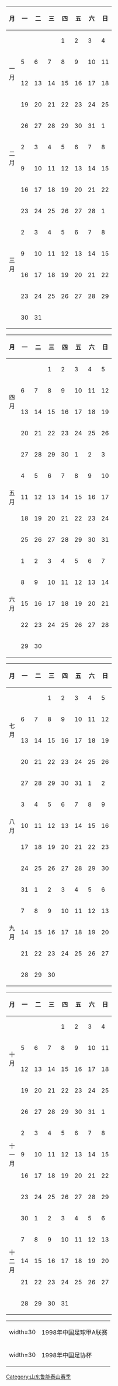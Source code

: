 {{Hidden begin| expanded = yes
| title = 1998赛季完全赛历
| header= |bg1=#ffffdd |bg2= |ta1= |ta2= |extra1= |extra2=
}}
{{col-start}}
{{col-4}}
{| width=100% class="wikitable" style="border: 2px solid black; text-align: center;font-size: 90%"
|-
! 月 !! 一 !! 二 !! 三 !! 四 !! 五 !! 六 !! 日
|-
! rowspan=4|一<br />月
|  ||  ||  || 1|| 2|| 3|| 4
|-
| 5|| 6|| 7|| 8|| 9||10||11
|-
|12||13||14||15||16||17||18
|-
|19||20||21||22||23||24||25
|-
! rowspan=4|二<br />月
|26||27||28||29||30||31|| 1
|-
| 2|| 3|| 4|| 5|| 6|| 7|| 8
|-
| 9||10||11||12||13||14||15
|-
|16||17||18||19||20||21||22
|-
! rowspan=6|三<br />月
|23||24||25||26||27||28|| 1
|-
| 2|| 3|| 4|| 5|| 6|| 7|| 8
|-
| 9||10||11||12||13||14||15
|-
|16||17||18||19||20||21||{{fbc mcc|联}}22
|-
|23||24||25||26||27||28||{{fbc mcc|联}}29
|-
|30||31||  ||  ||  ||  ||
|}
{{col-4}}
{| width=100% class="wikitable" style="border: 2px solid black; text-align: center;font-size: 90%"
|-
! 月 !! 一 !! 二 !! 三 !! 四 !! 五 !! 六 !! 日
|-
! rowspan=4|四<br />月
|  ||  || 1|| 2|| 3|| 4||{{fbc mcc|联}} 5
|-
| 6|| 7|| 8|| 9||10||11||{{fbc mcc|联}}12
|-
|13||14||15||16||17||18||{{fbc mcc|联}}19
|-
|20||21||22||{{fbc mcc|联}}23||24||25||{{fbc mcc|联}}26
|-
! rowspan=5|五<br />月
|27||28||29||{{fbc mcc|联}}30|| 1|| 2||{{fbc mcc|联}} 3
|-
| 4|| 5|| 6|| 7|| 8|| 9||{{fbc mcc|联}}10
|-
|11||12||13||14||15||16||{{fbc mcc|联}}17
|-
|18||19||20||21||22||23||24
|-
|25||26||27||28||29||30||{{fbc mcc|联}}31
|-
! rowspan=5|六<br />月
| 1|| 2|| 3|| 4|| 5|| 6||{{fbc mcc|联}} 7
|-
| 8|| 9||10||11||12||13||14
|-
|15||16||17||18||19||20||21
|-
|22||23||24||25||26||27||28
|-
|29||30||  ||  ||  ||  ||  
|}
{{col-4}}
{| width=100% class="wikitable" style="border: 2px solid black; text-align: center;font-size: 90%"
|-
! 月 !! 一 !! 二 !! 三 !! 四 !! 五 !! 六 !! 日
|-
! rowspan=4|七<br />月
|  ||  || 1|| 2|| 3|| 4|| 5
|-
| 6|| 7|| 8|| 9||10||11||12
|-
|13||14||{{fbc mcc|杯}}15||16||17||18||{{fbc mcc|杯}}19
|-
|20||21||22||23||24||25||{{fbc mcc|联}}26
|-
! rowspan=5|八<br />月
|27||28||29||30||31|| 1||{{fbc mcc|联}} 2
|-
| 3|| 4|| 5||{{fbc mcc|联}} 6|| 7|| 8||{{fbc mcc|联}} 9
|-
|10||11||12||13||14||15||{{fbc mcc|联}}16
|-
|17||18||19||20||21||22||{{fbc mcc|联}}23
|-
|24||25||{{fbc mcc|杯}}26||27||28||29||{{fbc mcc|杯}}30
|-
! rowspan=5|九<br />月
|31|| 1|| 2|| 3|| 4|| 5||{{fbc mcc|联}} 6
|-
| 7|| 8|| 9||10||11||12||{{fbc mcc|联}}13
|-
|14||15||16||{{fbc mcc|联}}17||18||19||20
|-
|21||22||{{fbc mcc|杯}}23||24||25||26||{{fbc mcc|杯}}27
|-
|28||29||30||  ||  ||  ||  
|}
{{col-4}}
{| width=100% class="wikitable" style="border: 2px solid black; text-align: center;font-size: 90%"
|-
! 月 !! 一 !! 二 !! 三 !! 四 !! 五 !! 六 !! 日
|-
! rowspan=4|十<br />月
|  ||  ||  || 1|| 2|| 3||{{fbc mcc|联}} 4
|-
| 5|| 6|| 7|| 8|| 9||10||{{fbc mcc|联}}11
|-
|12||13||14||15||16||17||{{fbc mcc|联}}18
|-
|19||20||21||22||23||24||{{fbc mcc|联}}25
|-
! rowspan=5|十<br />一<br />月
|26||27||28||29||30||31|| 1
|-
| 2|| 3|| 4|| 5|| 6|| 7|| 8
|-
| 9||10||11||12||13||14||15
|-
|16||17||18||19||20||21||22
|-
|23||24||25||26||27||28||29
|-
! rowspan=5|十<br />二<br />月
|30|| 1|| 2|| 3|| 4|| 5|| 6
|-
| 7|| 8|| 9||10||11||12||13
|-
|14||15||16||17||18||19||20
|-
|21||22||23||24||25||26||27
|-
|28||29||30||31||  ||  ||  
|}
{{col-end}}
{| width=300 cellspacing="0" cellpadding="0" border="0" style="font-size: 90%"
| width=30 {{fbc mcc|联}}
| align="left" | 1998年中国足球甲A联赛
|-
| width=30 {{fbc mcc|杯}}
| align="left" | 1998年中国足协杯
|}
{{Hidden end}}
<noinclude>
{{DEFAULTSORT:Calendar 1998 Shandong Luneng Taishan}}
[[Category:山东鲁能泰山赛季]]
</noinclude>